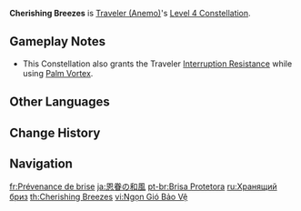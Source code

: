{{Constellation Infobox
|image       = Constellation Cherishing Breezes.png
|description = Reduces DMG taken while casting [[Palm Vortex]] by 10%.
|level       = 4
|character   = Traveler (Anemo)
|utility1    = DMG Reduction
|utility2    = Interruption Resistance
}}
'''Cherishing Breezes''' is [[Traveler (Anemo)]]'s [[Level 4 Constellation]].

==Gameplay Notes==
* This Constellation also grants the Traveler [[Interruption Resistance]] while using [[Palm Vortex]].

==Other Languages==
{{Other Languages
|en      = Cherishing Breezes
|zhs     = 眷护的和风
|zhs_rm  = Juànhù de Héfēng
|zht     = 眷顧的和風
|zht_rm  = Juànhù de Héfēng
|zh_tl   = Caring Gentle Breeze
|ja      = 恩眷の和風
|ja_rm   = Onken no Wafuu
|ja_tl   = Cherishing Breeze
|ko      = 따사로운 산들바람
|ko_rm   = Ttasaroun Sandeulbaram
|ko_tl   = Warm Breeze
|es      = Brisa protectora
|es_tl   = Protective Breeze
|fr      = Prévenance de brise
|fr_tl   = Thoughtfulness of the Breeze
|ru      = Хранящий бриз
|ru_tl   = Guarding Breeze
|th      = Cherishing Breezes
|vi      = Ngọn Gió Bảo Vệ
|vi_tl   = Protective Wind
|de      = Fürsorglicher Wind
|de_tl   = Caring Wind
|id      = Cherishing Breezes
|pt      = Brisa Protetora
|pt_tl   = Protective Breeze
|tr      = Bağrına Basan Yeller
|tr_tl   = 
|it      = Brezza protettrice
|it_tl   = Protective Breeze
}}

==Change History==
{{Change History|1.0}}

==Navigation==
{{Talent Navbox|Traveler (Anemo)}}

[[fr:Prévenance de brise]]
[[ja:恩眷の和風]]
[[pt-br:Brisa Protetora]]
[[ru:Хранящий бриз]]
[[th:Cherishing Breezes]]
[[vi:Ngọn Gió Bảo Vệ]]